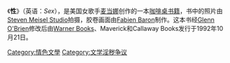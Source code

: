 {{expand|time=2014-09-27T09:14:20+00:00}}
{{unreferenced|time=2014-09-27T09:14:20+00:00}}
{{Infobox book | <!-- See Wikipedia:WikiProject_Novels or Wikipedia:WikiProject_Books -->
| name         = Sex<br />
<small>性</small>
| image        = <!-- 檔案不存在 Cover of Madonna's Sex Book.jpg ，可從英文維基百科取得 -->
| caption      = 
| author       = [[麦当娜|麦当娜]]
| cover_artist = [[Steven_Meisel|Steven Meisel]]
| country      = 美国
| language     = 英语
| series       = 
| genre        = [[性虐恋|性虐恋]]、[[奇幻作品|奇幻]]、[[非裸摄影|非裸摄影]]
| publisher    = [[Hachette_Book_Group_USA|Warner Books]]
| release_date = 1992年10月21日
| media_type   = Print (hardback)
| isbn         = 0-446-51732-1
| dewey        = 779/.28 20
| congress     = ML420.M1387 A3 1992
| oclc         = 26846575
}}
《'''性'''》（英语：''Sex''），是美国女歌手[[麦当娜|麦当娜]]创作的一本[[咖啡桌书籍|咖啡桌书籍]]，书中的照片由[[Steven_Meisel|Steven Meisel Studio]]拍摄，胶卷画面由[[Fabien_Baron|Fabien Baron]]制作。这本书经[[Glenn_O'Brien|Glenn O'Brien]]修改后由[[Hachette_Book_Group_USA|Warner Books]]、Maverick和Callaway Books发行于1992年10月21日。
{{Madonna}}

[[Category:情色文學|Category:情色文學]]
[[Category:文学淫秽争议|Category:文学淫秽争议]]
{{book-stub}}